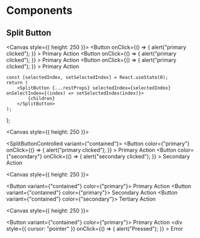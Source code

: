 
# Components

<Meta title="Docs/@comet/admin/components" />

## Split Button


<Canvas style={{ height: 250 }}>
    <Story name="SplitButton - one button">
        <SplitButton>
            <Button
                onClick={() => {
                    alert("primary clicked");
                }}
            >
                Primary Action
            </Button>
        </SplitButton>
    </Story>
    <Story name="SplitButton - one button with select">
        <SplitButton showSelectButton={true}>
            <Button
                onClick={() => {
                    alert("primary clicked");
                }}
            >
                Primary Action
            </Button>
        </SplitButton>
    </Story>
    <Story name="SplitButton - disabled">
        <SplitButton disabled={true}>
            <Button
                onClick={() => {
                    alert("primary clicked");
                }}
            >
                Primary Action
            </Button>
        </SplitButton>
    </Story>
</Canvas>

    const [selectedIndex, setSelectedIndex] = React.useState(0);
    return (
        <SplitButton {...restProps} selectedIndex={selectedIndex} onSelectIndex={(index) => setSelectedIndex(index)}>
            {children}
        </SplitButton>
    );
};

<Canvas style={{ height: 250 }}>
    <Story name="SplitButton">
        <div>
            <SplitButtonControlled variant={"contained"}>
                <Button
                    color={"primary"}
                    onClick={() => {
                        alert("primary clicked");
                    }}
                >
                    Primary Action
                </Button>
                <Button
                    color={"secondary"}
                    onClick={() => {
                        alert("secondary clicked");
                    }}
                >
                    Secondary Action
                </Button>
            </SplitButtonControlled>
        </div>
    </Story>
</Canvas>

<Canvas style={{ height: 250 }}>
    <Story name="SplitButton - Color Change">
        <div>
            <SplitButton selectedIndex={0}>
                <Button variant={"contained"} color={"primary"}>
                    Primary Action
                </Button>
                <Button variant={"contained"} color={"primary"}>
                    Secondary Action
                </Button>
                <Button variant={"contained"} color={"secondary"}>
                    Tertiary Action
                </Button>
            </SplitButton>
        </div>
    </Story>
</Canvas>


<Canvas style={{ height: 250 }}>
    <Story name="SplitButton - Custom Component">
        <div>
            <SplitButton>
                <Button variant={"contained"} color={"primary"}>
                    Primary Action
                </Button>
                <div
                    style={{ cursor: "pointer" }}
                    onClick={() => {
                        alert("Pressed");
                    }}
                >
                    <Error /> Error
                </div>
            </SplitButton>
        </div>
    </Story>
</Canvas>
